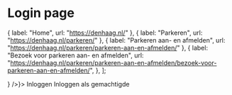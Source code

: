 



<Meta title="Templates/Login page" />

# Login page

  { label: "Home", url: "https://denhaag.nl/" },
  { label: "Parkeren", url: "https://denhaag.nl/parkeren/" },
  { label: "Parkeren aan- en afmelden", url: "https://denhaag.nl/parkeren/parkeren-aan-en-afmelden/" },
  {
    label: "Bezoek voor parkeren aan- en afmelden",
    url: "https://denhaag.nl/parkeren/parkeren-aan-en-afmelden/bezoek-voor-parkeren-aan-en-afmelden/",
  },
];

<Canvas>
  <Story name="Login page">
    <Page header={<Header breadcrumb={<Breadcrumb navigationPath={navigationPathData} />} />}>
      <ResponsiveContent>
        <Heading2>Inloggen</Heading2>
        <AuthenticationCardGroup cards={["DigiD", "eHerkenning", "eIDAS"]} responsive />
        <Heading2>Inloggen als gemachtigde</Heading2>
        <Alert
          title="Om in te loggen als gemachtigde heeft u een geldige machtiging nodig."
          variant="info"
          className="denhaag-authentication__alert"
        />
        <AuthenticationCardGroup cards={["DigiD", "eHerkenning"]} responsive />
      </ResponsiveContent>
    </Page>
  </Story>
</Canvas>
